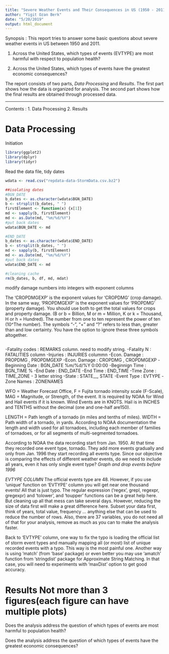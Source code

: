 ```yaml
---
title: "Severe Weather Events and Their Consequences in US (1950 - 2011)"
author: "Yigit Ozan Berk"
date: "5/20/2019"
output: html_document
---
```


Synopsis : This report tries to answer some basic questions about severe weather events in US between 1950 and 2011. 

1. Across the United States, which types of events (EVTYPE) are most harmful with respect to population health?

2. Across the United States, which types of events have the greatest economic consequences?

The report consists of two parts, *Data Processing* and *Results*. The first part shows how the data is organized for analysis. The second part shows how the final results are obtained through processed data.

-----------------------------

Contents : 
1. Data Processing
2. Results


# Data Processing

Initiation 
```r
library(ggplot2)
library(dplyr)
library(tidyr)
```

Read the data file, tidy dates

```r
wdata <- read.csv("repdata-data-StormData.csv.bz2")

##isolating dates
#BGN_DATE
b_dates <- as.character(wdata$BGN_DATE)
b <- strsplit(b_dates, " ")
firstElement <- function(x) {x[1]}
md <- sapply(b, firstElement)
md <- as.Date(md, "%m/%d/%Y")
#put back dates
wdata$BGN_DATE <- md

#END_DATE
b_dates <- as.character(wdata$END_DATE)
b <- strsplit(b_dates, " ")
md <- sapply(b, firstElement)
md <- as.Date(md, "%m/%d/%Y")
#put back dates
wdata$END_DATE <- md

#cleaning cache
rm(b_dates, b, df, md, mdat)

```

modify damage numbers into integers with exponent columns

The 'CROPDMGEXP' is the exponent values for 'CROPDMG' (crop damage). In the same way, 'PROPDMGEXP' is the exponent values for 'PROPDMG' (property damage). You should use both to get the total values for crops and property damage. (B or b = Billion, M or m = Million, K or k = Thousand, H or h = Hundred). The number from one to ten represent the power of ten (10^The number). The symbols "-", "+" and "?" refers to less than, greater than and low certainty. You have the option to ignore these three symbols altogether. 

```r



```

-Fatality codes : REMARKS column. need to modify string.
-Fatality N : FATALITIES column 
-Injuries : INJURIES colummn
-Econ. Damage : PROPDMG , PROPDMGEXP
-Econ. Damage : CROPDMG , CROPDMGEXP
-Beginning Date : BGN_DATE %m/%d/%Y 0:00:00
-Beginnign Time : BGN_TIME %
-End Date : END_DATE
-End Time : END_TIME
-Time Zone : TIME_ZONE - 3 letter string
-State : STATE__, STATE
-Event Type : EVTYPE
-Zone Names : ZONENAMES

WFO = Weather Forecast Office, F = Fujita tornado intensity scale (F-Scale), MAG = Magnitude, or Strength, of the event. It is required by NOAA for Wind and Hail events if it is known. Wind Events are in KNOTS. Hail is in INCHES and TENTHS without the decimal (one and one-half are150).

LENGTH = Path length of a tornado (in miles and tenths of miles). 
WIDTH = Path width of a tornado, in yards. According to NOAA documentation the length and width used for all tornadoes, including each member of families of tornadoes, or for all segments of multi-segmented tornadoes.

According to NOAA the data recording start from Jan. 1950. At that time they recorded one event type, tornado. They add more events gradually and only from Jan. 1996 they start recording all events type. Since our objective is comparing the effects of different weather events, do we need to include all years, even it has only single event type?
*Graph and drop events before 1996*

*EVTYPE COLUMN*
The official events type are 48. However, if you use 'unique' function on 'EVTYPE' column you will get near one thousand events! All that is just typo. The regular expression ('regex', grepl, regexpr, gregexpr) and 'tolower', and 'toupper' functions can be a great help here. But cleaning up all that mess can take several days. However, reducing the size of data first will make a great difference here. Subset your data first, think of years, total value, frequency ... anything else that can be used to reduce the number of rows. Also, there are 37 variables, you do not need all of that for your analysis, remove as much as you can to make the analysis faster.

Back to 'EVTYPE' column, one way to fix the typo is loading the official list of storm event types and manually mapping all (or most) list of unique recorded events with a typo. This way is the most painful one. Another way is using 'match' (from 'base' package) or even better you may use 'amatch' function from 'stringdist' package for Approximate String Matching. In that case, you will need to experiments with 'maxDist' option to get good accuracy.




# Results  **Not more than 3 figures(each figure can have multiple plots)**
Does the analysis address the question of which types of events are most harmful to population health?

Does the analysis address the question of which types of events have the greatest economic consequences?


